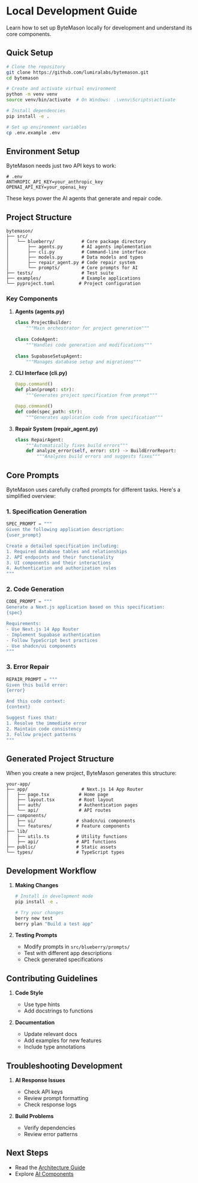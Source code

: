 # Local Development Guide

Learn how to set up ByteMason locally for development and understand its core components.

## Quick Setup

```bash
# Clone the repository
git clone https://github.com/lumiralabs/bytemason.git
cd bytemason

# Create and activate virtual environment
python -m venv venv
source venv/bin/activate  # On Windows: .\venv\Scripts\activate

# Install dependencies
pip install -e .

# Set up environment variables
cp .env.example .env
```

## Environment Setup

ByteMason needs just two API keys to work:

```env
# .env
ANTHROPIC_API_KEY=your_anthropic_key
OPENAI_API_KEY=your_openai_key
```

These keys power the AI agents that generate and repair code.

## Project Structure

```
bytemason/
├── src/
│   └── blueberry/          # Core package directory
│       ├── agents.py       # AI agents implementation
│       ├── cli.py          # Command-line interface
│       ├── models.py       # Data models and types
│       ├── repair_agent.py # Code repair system
│       └── prompts/        # Core prompts for AI
├── tests/                  # Test suite
├── examples/               # Example applications
└── pyproject.toml         # Project configuration
```

### Key Components

1. **Agents (agents.py)**
   ```python
   class ProjectBuilder:
       """Main orchestrator for project generation"""
       
   class CodeAgent:
       """Handles code generation and modifications"""
       
   class SupabaseSetupAgent:
       """Manages database setup and migrations"""
   ```

2. **CLI Interface (cli.py)**
   ```python
   @app.command()
   def plan(prompt: str):
       """Generates project specification from prompt"""
   
   @app.command()
   def code(spec_path: str):
       """Generates application code from specification"""
   ```

3. **Repair System (repair_agent.py)**
   ```python
   class RepairAgent:
       """Automatically fixes build errors"""
       def analyze_error(self, error: str) -> BuildErrorReport:
           """Analyzes build errors and suggests fixes"""
   ```

## Core Prompts

ByteMason uses carefully crafted prompts for different tasks. Here's a simplified overview:

### 1. Specification Generation
```python
SPEC_PROMPT = """
Given the following application description:
{user_prompt}

Create a detailed specification including:
1. Required database tables and relationships
2. API endpoints and their functionality
3. UI components and their interactions
4. Authentication and authorization rules
"""
```

### 2. Code Generation
```python
CODE_PROMPT = """
Generate a Next.js application based on this specification:
{spec}

Requirements:
- Use Next.js 14 App Router
- Implement Supabase authentication
- Follow TypeScript best practices
- Use shadcn/ui components
"""
```

### 3. Error Repair
```python
REPAIR_PROMPT = """
Given this build error:
{error}

And this code context:
{context}

Suggest fixes that:
1. Resolve the immediate error
2. Maintain code consistency
3. Follow project patterns
"""
```

## Generated Project Structure

When you create a new project, ByteMason generates this structure:

```
your-app/
├── app/                    # Next.js 14 App Router
│   ├── page.tsx           # Home page
│   ├── layout.tsx         # Root layout
│   ├── auth/              # Authentication pages
│   └── api/               # API routes
├── components/
│   ├── ui/               # shadcn/ui components
│   └── features/         # Feature components
├── lib/
│   ├── utils.ts          # Utility functions
│   ├── api/              # API functions
├── public/               # Static assets
└── types/                # TypeScript types
```

## Development Workflow

1. **Making Changes**
   ```bash
   # Install in development mode
   pip install -e .
   
   # Try your changes
   berry new test
   berry plan "Build a test app"
   ```

2. **Testing Prompts**
   - Modify prompts in `src/blueberry/prompts/`
   - Test with different app descriptions
   - Check generated specifications


## Contributing Guidelines

1. **Code Style**
   - Use type hints
   - Add docstrings to functions

3. **Documentation**
   - Update relevant docs
   - Add examples for new features
   - Include type annotations


## Troubleshooting Development

1. **AI Response Issues**
   - Check API keys
   - Review prompt formatting
   - Check response logs

2. **Build Problems**
   - Verify dependencies
   - Review error patterns


## Next Steps

- Read the [Architecture Guide](/documentationcore-concepts/architecture)
- Explore [AI Components](documentation/core-concepts/ai-components)
